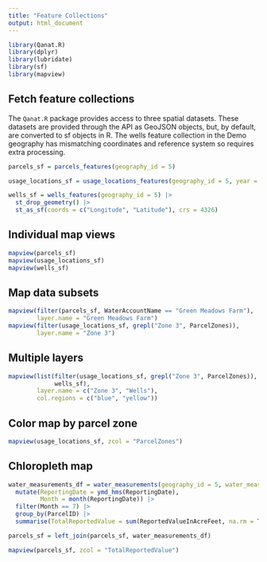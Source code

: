 ```yaml
---
title: "Feature Collections"
output: html_document
---
```


```r
library(Qanat.R)
library(dplyr)
library(lubridate)
library(sf)
library(mapview)
```

## Fetch feature collections

The `Qanat.R` package provides access to three spatial datasets. These datasets are provided through the API as GeoJSON objects, but, by default, are converted to sf objects in R. The wells feature collection in the Demo geography has mismatching coordinates and reference system so requires extra processing.

```r
parcels_sf = parcels_features(geography_id = 5)

usage_locations_sf = usage_locations_features(geography_id = 5, year = 2024)

wells_sf = wells_features(geography_id = 5) |> 
  st_drop_geometry() |> 
  st_as_sf(coords = c("Longitude", "Latitude"), crs = 4326)
```

## Individual map views

```r
mapview(parcels_sf)
mapview(usage_locations_sf)
mapview(wells_sf)
```

## Map data subsets

```r
mapview(filter(parcels_sf, WaterAccountName == "Green Meadows Farm"),
        layer.name = "Green Meadows Farm")
mapview(filter(usage_locations_sf, grepl("Zone 3", ParcelZones)),
        layer.name = "Zone 3")
```

## Multiple layers

```r
mapview(list(filter(usage_locations_sf, grepl("Zone 3", ParcelZones)),
             wells_sf),
        layer.name = c("Zone 3", "Wells"),
        col.regions = c("blue", "yellow"))
```

## Color map by parcel zone

```r
mapview(usage_locations_sf, zcol = "ParcelZones")
```

## Chloropleth map

```r
water_measurements_df = water_measurements(geography_id = 5, water_measurement_type_id = 5, year = 2024) |> 
  mutate(ReportingDate = ymd_hms(ReportingDate),
         Month = month(ReportingDate)) |> 
  filter(Month == 7) |> 
  group_by(ParcelID) |> 
  summarise(TotalReportedValue = sum(ReportedValueInAcreFeet, na.rm = TRUE))

parcels_sf = left_join(parcels_sf, water_measurements_df)

mapview(parcels_sf, zcol = "TotalReportedValue")
```
